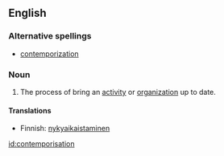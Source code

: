 ==English==

===Alternative spellings===
* [[contemporization]]

===Noun===
{{en-noun}}
#The process of bring an [[activity]] or [[organization]] up to date.

====Translations====
*Finnish: [[nykyaikaistaminen]]

[[id:contemporisation]]